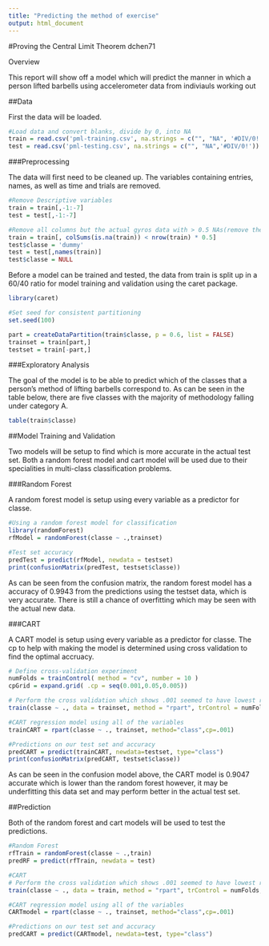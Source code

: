 ```yaml
---
title: "Predicting the method of exercise"
output: html_document
---
```


#Proving the Central Limit Theorem
dchen71

Overview

This report will show off a model which will predict the manner in which a person lifted barbells using accelerometer data from indiviauls working out

##Data

First the data will be loaded.

```r
#Load data and convert blanks, divide by 0, into NA
train = read.csv('pml-training.csv', na.strings = c("", "NA", '#DIV/0!'))
test = read.csv('pml-testing.csv', na.strings = c("", "NA",'#DIV/0!'))
```

###Preprocessing

The data will first need to be cleaned up. The variables containing entries, names, as well as time and trials are removed.

```r
#Remove Descriptive variables
train = train[,-1:-7]
test = test[,-1:-7]

#Remove all columns but the actual gyros data with > 0.5 NAs(remove the min/max features already in data)
train = train[, colSums(is.na(train)) < nrow(train) * 0.5]
test$classe = 'dummy'
test = test[,names(train)]
test$classe = NULL
```

Before a model can be trained and tested, the data from train is split up in a 60/40 ratio for model training and validation using the caret package.

```r
library(caret)

#Set seed for consistent partitioning
set.seed(100)

part = createDataPartition(train$classe, p = 0.6, list = FALSE)
trainset = train[part,]
testset = train[-part,]
```

###Exploratory Analysis

The goal of the model is to be able to predict which of the classes that a person's method of lifting barbells correspond to. As can be seen in the table below, there are five classes with the majority of methodology falling under category A.

```r
table(train$classe)
```



##Model Training and Validation

Two models will be setup to find which is more accurate in the actual test set. Both a random forest model and cart model will be used due to their specialities in multi-class classification problems.

###Random Forest

A random forest model is setup using every variable as a predictor for classe.

```r
#Using a random forest model for classification
library(randomForest)
rfModel = randomForest(classe ~ .,trainset)

#Test set accuracy
predTest = predict(rfModel, newdata = testset)
print(confusionMatrix(predTest, testset$classe))
```

As can be seen from the confusion matrix, the random forest model has a accuracy of 0.9943 from the predictions using the testset data, which is very accurate. There is still a chance of overfitting which may be seen with the actual new data.

###CART

A CART model is setup using every variable as a predictor for classe. The cp to help with making the model is determined using cross validation to find the optimal accruacy.

```R
# Define cross-validation experiment
numFolds = trainControl( method = "cv", number = 10 )
cpGrid = expand.grid( .cp = seq(0.001,0.05,0.005)) 

# Perform the cross validation which shows .001 seemed to have lowest r^2
train(classe ~ ., data = trainset, method = "rpart", trControl = numFolds, tuneGrid = cpGrid )

#CART regression model using all of the variables
trainCART = rpart(classe ~ ., trainset, method="class",cp=.001)

#Predictions on our test set and accuracy
predCART = predict(trainCART, newdata=testset, type="class")
print(confusionMatrix(predCART, testset$classe))
```

As can be seen in the confusion model above, the CART model is 0.9047 accurate which is lower than the random forest however, it may be underfitting this data set and may perform better in the actual test set.

##Prediction

Both of the random forest and cart models will be used to test the predictions.

```R
#Random Forest
rfTrain = randomForest(classe ~ .,train)
predRF = predict(rfTrain, newdata = test)
```

```R
#CART
# Perform the cross validation which shows .001 seemed to have lowest r^2
train(classe ~ ., data = train, method = "rpart", trControl = numFolds, tuneGrid = cpGrid )

#CART regression model using all of the variables
CARTmodel = rpart(classe ~ ., trainset, method="class",cp=.001)

#Predictions on our test set and accuracy
predCART = predict(CARTmodel, newdata=test, type="class")
```